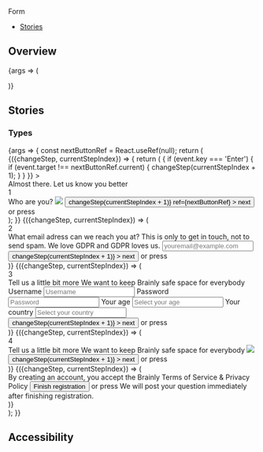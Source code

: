 
<Meta title="Components/Form" component={Form} />

<PageHeader>Form</PageHeader>

- [Stories](#stories)

## Overview

<Canvas>
  <Story name="Default">
    {args => (
      <div style={{height: 500}}>
        <Form {...args} />
      </div>
    )}
  </Story>
</Canvas>

<ArgsTable story="Default" />

## Stories

### Types

<Canvas>
  <Story name="Graphite Dust">
    {args => {
      const nextButtonRef = React.useRef(null);
      return (
        <div
          style={{
            height: '100%',
            width: '100%',
            position: 'absolute',
            left: 0,
            top: 0,
          }}
        >
          <Form>
            <FormStep>
              {({changeStep, currentStepIndex}) => {
                return (
                  <Flex
                    justifyContent="center"
                    fullWidth
                    onKeyDown={event => {
                      if (event.key === 'Enter') {
                        if (event.target !== nextButtonRef.current) {
                          changeStep(currentStepIndex + 1);
                        }
                      }
                    }}
                  >
                    <div className="form-stories__step-wide">
                      <Flex direction="column">
                        <Headline size="xlarge">Almost there.</Headline>
                        <Text weight="bold" size="medium">
                          Let us know you better
                        </Text>
                        <Flex direction="column" marginTop="xl">
                          <Flex alignItems="center">
                            <div className="form-stories-counter">
                              <Text
                                weight="bold"
                                size="small"
                                color="text-white"
                              >
                                1
                              </Text>
                            </div>
                            <Headline>Who are you?</Headline>
                          </Flex>
                          <img src="form_stories__clickable-area.png" />
                          <Flex alignItems="center" marginTop="l">
                            <Button
                              variant="solid-indigo"
                              onClick={() => changeStep(currentStepIndex + 1)}
                              ref={nextButtonRef}
                            >
                              next
                            </Button>
                            <Flex
                              className="form-stories-press-enter"
                              alignItems="center"
                            >
                              <Text
                                weight="bold"
                                size="small"
                                color="text-gray-50"
                              >
                                or press
                              </Text>
                              <Icon
                                className="form-stories-press-enter__icon"
                                type="keyboard"
                                color="icon-gray-50"
                              />
                            </Flex>
                          </Flex>
                        </Flex>
                      </Flex>
                    </div>
                  </Flex>
                );
              }}
            </FormStep>
            <FormStep>
              {({changeStep, currentStepIndex}) => (
                <Flex justifyContent="center" fullWidth>
                  <div className="form-stories__step-wide">
                    <Flex direction="column">
                      <Flex alignItems="center">
                        <div className="form-stories-counter">
                          <Text weight="bold" size="small" color="text-white">
                            2
                          </Text>
                        </div>
                        <Headline>
                          What email adress can we reach you at?
                        </Headline>
                      </Flex>
                      <Text
                        color="text-gray-60"
                        size="small"
                        className="form-stories__step-subheadline"
                      >
                        This is only to get in touch, not to send spam. We love
                        GDPR and GDPR loves us.
                      </Text>
                      <Input placeholder="youremail@example.com" fullWidth />
                      <Flex alignItems="center" marginTop="l">
                        <Button
                          variant="solid-indigo"
                          onClick={() => changeStep(currentStepIndex + 1)}
                        >
                          next
                        </Button>
                        <Flex
                          className="form-stories-press-enter"
                          alignItems="center"
                        >
                          <Text weight="bold" size="small" color="text-gray-50">
                            or press
                          </Text>
                          <Icon
                            className="form-stories-press-enter__icon"
                            type="keyboard"
                            color="icon-gray-50"
                          />
                        </Flex>
                      </Flex>
                    </Flex>
                  </div>
                </Flex>
              )}
            </FormStep>
            <FormStep>
              {({changeStep, currentStepIndex}) => (
                <Flex justifyContent="center" fullWidth>
                  <div className="form-stories__step-wide">
                    <Flex direction="column">
                      <Flex alignItems="center">
                        <div className="form-stories-counter">
                          <Text weight="bold" size="small" color="text-white">
                            3
                          </Text>
                        </div>
                        <Headline>Tell us a little bit more</Headline>
                      </Flex>
                      <Text
                        color="text-gray-60"
                        size="small"
                        className="form-stories__step-subheadline"
                      >
                        We want to keep Brainly safe space for everybody
                      </Text>
                      <Text weight="bold" size="small">
                        Username
                      </Text>
                      <Input placeholder="Username" fullWidth />
                      <Text weight="bold" size="small">
                        Password
                      </Text>
                      <Input placeholder="Password" fullWidth />
                      <Text weight="bold" size="small">
                        Your age
                      </Text>
                      <Input placeholder="Select your age" fullWidth />
                      <Text weight="bold" size="small">
                        Your country
                      </Text>
                      <Input placeholder="Select your country" fullWidth />
                      <Flex alignItems="center" marginTop="l">
                        <Button
                          variant="solid-indigo"
                          onClick={() => changeStep(currentStepIndex + 1)}
                        >
                          next
                        </Button>
                        <Flex
                          className="form-stories-press-enter"
                          alignItems="center"
                        >
                          <Text weight="bold" size="small" color="text-gray-50">
                            or press
                          </Text>
                          <Icon
                            className="form-stories-press-enter__icon"
                            type="keyboard"
                            color="icon-gray-50"
                          />
                        </Flex>
                      </Flex>
                    </Flex>
                  </div>
                </Flex>
              )}
            </FormStep>
            <FormStep>
              {({changeStep, currentStepIndex}) => (
                <Flex justifyContent="center" fullWidth>
                  <div className="form-stories__step-wide">
                    <Flex direction="column">
                      <Flex alignItems="center">
                        <div className="form-stories-counter">
                          <Text weight="bold" size="small" color="text-white">
                            4
                          </Text>
                        </div>
                        <Headline>Tell us a little bit more</Headline>
                      </Flex>
                      <Text
                        color="text-gray-60"
                        size="small"
                        className="form-stories__step-subheadline"
                      >
                        We want to keep Brainly safe space for everybody
                      </Text>
                      <img tabIndex={-1} src="form_stories__avatar-mock.png" />
                      <Flex alignItems="center" marginTop="l">
                        <Button
                          variant="solid-indigo"
                          onClick={() => changeStep(currentStepIndex + 1)}
                        >
                          next
                        </Button>
                        <Flex
                          className="form-stories-press-enter"
                          alignItems="center"
                        >
                          <Text weight="bold" size="small" color="text-gray-50">
                            or press
                          </Text>
                          <Icon
                            className="form-stories-press-enter__icon"
                            type="keyboard"
                            color="icon-gray-50"
                          />
                        </Flex>
                      </Flex>
                    </Flex>
                  </div>
                </Flex>
              )}
            </FormStep>
            <FormStep>
              {({changeStep, currentStepIndex}) => (
                <Flex justifyContent="center" fullWidth>
                  <div className="form-stories__step-wide">
                    <Flex direction="column">
                      <Checkbox>
                        By creating an account, you accept the Brainly Terms of
                        Service & Privacy Policy
                      </Checkbox>
                      <Flex alignItems="center" marginTop="l">
                        <Button variant="solid-indigo">
                          Finish registration
                        </Button>
                        <Flex
                          className="form-stories-press-enter"
                          alignItems="center"
                        >
                          <Text weight="bold" size="small" color="text-gray-50">
                            or press
                          </Text>
                          <Icon
                            className="form-stories-press-enter__icon"
                            type="keyboard"
                            color="icon-gray-50"
                          />
                        </Flex>
                      </Flex>
                      <Flex marginTop="l" alignItems="center">
                        <span className="form-stories__exclamation-mark">
                          <Icon
                            type="exclamation_mark"
                            color="icon-white"
                            size={16}
                          />
                        </span>
                        <Text size="xsmall" color="text-gray-50">
                          We will post your question immediately after finishing
                          registration.
                        </Text>
                      </Flex>
                    </Flex>
                  </div>
                </Flex>
              )}
            </FormStep>
          </Form>
        </div>
      );
    }}
  </Story>
</Canvas>

## Accessibility

<HomeButtonA11y />
